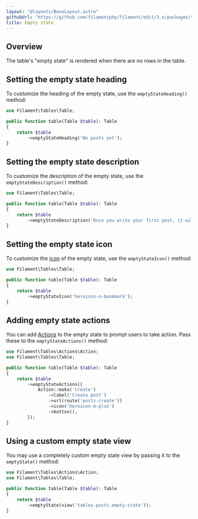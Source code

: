 ```yaml
---
layout: "@layouts/BaseLayout.astro"
githubUrl: "https://github.com/filamentphp/filament/edit/3.x/packages/tables/docs/09-empty-state.md"
title: Empty state
---
```


## Overview

The table's "empty state" is rendered when there are no rows in the table.

<AutoScreenshot name="tables/empty-state" alt="Table with empty state" version="3.x" />

## Setting the empty state heading

To customize the heading of the empty state, use the `emptyStateHeading()` method:

```php
use Filament\Tables\Table;

public function table(Table $table): Table
{
    return $table
        ->emptyStateHeading('No posts yet');
}
```

<AutoScreenshot name="tables/empty-state-heading" alt="Table with customized empty state heading" version="3.x" />

## Setting the empty state description

To customize the description of the empty state, use the `emptyStateDescription()` method:

```php
use Filament\Tables\Table;

public function table(Table $table): Table
{
    return $table
        ->emptyStateDescription('Once you write your first post, it will appear here.');
}
```

<AutoScreenshot name="tables/empty-state-description" alt="Table with empty state description" version="3.x" />

## Setting the empty state icon

To customize the [icon](https://blade-ui-kit.com/blade-icons?set=1#search) of the empty state, use the `emptyStateIcon()` method:

```php
use Filament\Tables\Table;

public function table(Table $table): Table
{
    return $table
        ->emptyStateIcon('heroicon-o-bookmark');
}
```

<AutoScreenshot name="tables/empty-state-icon" alt="Table with customized empty state icon" version="3.x" />

## Adding empty state actions

You can add [Actions](actions) to the empty state to prompt users to take action. Pass these to the `emptyStateActions()` method:

```php
use Filament\Tables\Actions\Action;
use Filament\Tables\Table;

public function table(Table $table): Table
{
    return $table
        ->emptyStateActions([
            Action::make('create')
                ->label('Create post')
                ->url(route('posts.create'))
                ->icon('heroicon-m-plus')
                ->button(),
        ]);
}
```

<AutoScreenshot name="tables/empty-state-actions" alt="Table with empty state actions" version="3.x" />

## Using a custom empty state view

You may use a completely custom empty state view by passing it to the `emptyState()` method:

```php
use Filament\Tables\Actions\Action;
use Filament\Tables\Table;

public function table(Table $table): Table
{
    return $table
        ->emptyState(view('tables.posts.empty-state'));
}
```
